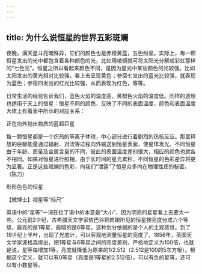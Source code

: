 ```yaml
---
---
---
```

title: 为什么说恒星的世界五彩斑斓
---




夜晚，满天星斗亮暗殊异，它们的颜色也是赤橙黄蓝，五色纷呈。实际上，每一颗恒星发出的光中都包含着各种颜色的光，比如用棱镜就可将太阳光分解成彩虹那样的“七色光”。恒星之所以看起来颜色不同，是因为星光中某些颜色的光较强。比如太阳发出的黄光相对比较强，看上去呈现黄色；参宿七发出的蓝光比较强，就表现为蓝色；参宿四发出的红光比较强，从而表现为红色，等等。

日常生活的经验告诉我们，蓝色火焰的温度高，黄橙色火焰的温度低。同样的道理也适用于天上的恒星：恒星不同的颜色，反映了不同的表面温度，颜色和表面温度大体上有着表中所示的对应关系：



正在向外抛出物质的蓝超巨星



每一颗恒星都是一个炽热的等离子体球，中心部分进行着剧烈的热核反应。那里释放的巨额能量通过辐射、对流等过程向外输送到恒星表面，使星体发光。不同恒星由于年龄、质量及金属含量的不同，彼此的表面温度差别很大，相应的颜色也就各不相同。如果对恒星进行照相，由于长时间的星光累积，不同恒星的色彩差异将更为显著。正是这些斑斓的色彩，向我们“泄露”了恒星众多内在物理性质的秘密。（陈力）

形形色色的恒星





【微博士】视星等“标尺”

英语中的“星等”一词在拉丁语中的本意是“大小”，因为明亮的星星看上去要大一些。公元前2世纪，古希腊天文学家依巴谷把肉眼所见的恒星按亮度分成六个等级，最亮的是1等星，最暗的是6等星。这种划分依据的是个人的主观感觉。到了19世纪上半叶，出现了光度计，可以客观地测量恒星的亮度了。1856年，英国天文学家波格森提出，把1等星与6等星之间的亮度差别，严格地定义为100倍，也就是说，星等每增加1等，亮度就降低为原来的1/2.512（2.512是100的5次方根）。根据这个定义，就可以有0等星（亮度是1等星的2.512倍），可以有负的星等，还可以有小数星等。